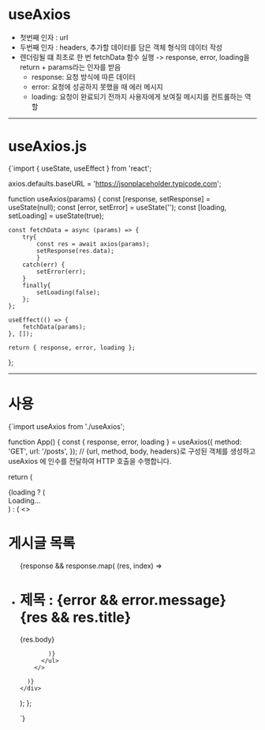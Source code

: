 

# useAxios

- 첫번째 인자 : url
- 두번째 인자 : headers, 추가할 데이터를 담은 객체 형식의 데이터 작성
- 렌더링될 떄 최초로 한 번 fetchData 함수 실행 -> response, error, loading을 return + params라는 인자를 받음
    - response: 요청 방식에 따른 데이터
    - error: 요청에 성공하지 못했을 때 에러 메시지
    - loading: 요청이 완료되기 전까지 사용자에게 보여질 메시지를 컨트롤하는 역할

- - -

# useAxios.js

<CodeBlock lang='javascript'>
{`import { useState, useEffect } from 'react';

axios.defaults.baseURL = 'https://jsonplaceholder.typicode.com';

function useAxios(params) {
    const [response, setResponse] = useState(null);
    const [error, setError] = useState('');
    const [loading, setLoading] = useState(true);

    const fetchData = async (params) => {
        try{
            const res = await axios(params);
            setResponse(res.data);
            }
        catch(err) {
            setError(err);
        }
        finally{
            setLoading(false);
        };
    };

    useEffect(() => {
        fetchData(params);
    }, []);

    return { response, error, loading };
};

</CodeBlock>

- - -

# 사용
<CodeBlock lang='javascript'>
{`import useAxios from './useAxios';

function App() {
  const { response, error, loading } = useAxios({
    method: 'GET',
    url: '/posts',
  });
//  {url, method, body, headers}로 구성된 객체를 생성하고 useAxios 에 인수를 전달하여 HTTP 호출을 수행합니다.

  return (
    <div className="app">
      {loading ? (
        <div>Loading...</div>
      ) : (
        <>
          <h1>게시글 목록</h1>
          <ul>
            {response && response.map(
              (res, index) => 
                <li key={index}>
                  <h1> 제목 : 
                    {error && error.message}
                    {res && res.title}
                  </h1>
                  <p>{res.body}</p>
                </li>
              
            )}    
          </ul>
        </>
        
      )}
    </div>
  );
};

`}
</CodeBlock>